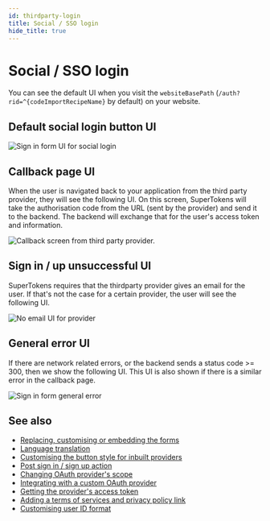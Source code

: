 ```yaml
---
id: thirdparty-login
title: Social / SSO login
hide_title: true
---
```


<!-- COPY SECTION -->
<!-- ./thirdpartyemailpassword/pre-built-ui/further-reading/thirdparty-login.mdx -->
<!-- 1 -->

# Social / SSO login

You can see the default UI when you visit the `websiteBasePath` (`/auth?rid=^{codeImportRecipeName}` by default) on your website.

## Default social login button UI

<img src="/img/^{codeImportRecipeName}-sign-in-custom-provider.png" alt="Sign in form UI for social login" />

## Callback page UI
When the user is navigated back to your application from the third party provider, they will see the following UI. On this screen, SuperTokens will take the authorisation code from the URL (sent by the provider) and send it to the backend. The backend will exchange that for the user's access token and information.

<img src="/img/^{codeImportRecipeName}-thirdparty-callback.png" alt="Callback screen from third party provider." />


## Sign in / up unsuccessful UI

SuperTokens requires that the thirdparty provider gives an email for the user. If that's not the case for a certain provider, the user will see the following UI.

<img src="/img/^{codeImportRecipeName}-no-email.png" alt="No email UI for provider" />

## General error UI

If there are network related errors, or the backend sends a status code >= 300, then we show the following UI. This UI is also shown if there is a similar error in the callback page.

<img src="/img/^{codeImportRecipeName}-general-error.png" alt="Sign in form general error" />

<!-- END COPY SECTION -->

## See also

- [Replacing, customising or embedding the forms](../../common-customizations/embed-sign-in-up-form)
- [Language translation](../../common-customizations/translations)
- [Customising the button style for inbuilt providers](../../common-customizations/sign-in-and-up/built-in-providers#changing-the-button-style)
- [Post sign in / sign up action](../../common-customizations/handling-signinup-success)
- [Changing OAuth provider's scope](../../common-customizations/sign-in-and-up/changing-oauth-scopes)
- [Integrating with a custom OAuth provider](../../common-customizations/sign-in-and-up/custom-providers)
- [Getting the provider's access token](../../common-customizations/getting-provider-access-token)
- [Adding a terms of services and privacy policy link](../../common-customizations/sign-in-and-up/toc-privacypolicy)
- [Customising user ID format](../../common-customizations/userid-format)
